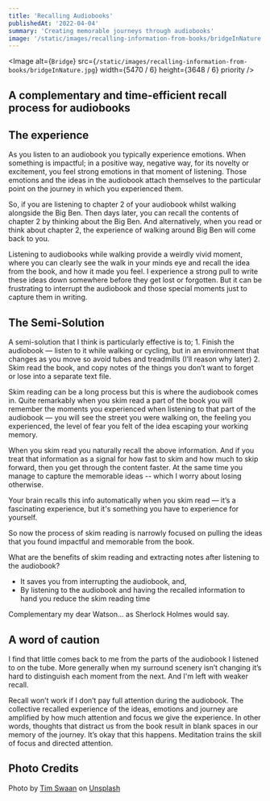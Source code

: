 ```yaml
---
title: 'Recalling Audiobooks'
publishedAt: '2022-04-04'
summary: 'Creating memorable journeys through audiobooks'
image: '/static/images/recalling-information-from-books/bridgeInNature.jpg'
---
```



<Image
  alt={`Bridge`}
  src={`/static/images/recalling-information-from-books/bridgeInNature.jpg`}
  width={5470 / 6}
  height={3648 / 6}
  priority
/>

## A complementary and time-efficient recall process for audiobooks

## The experience
As you listen to an audiobook you typically experience emotions. When something is impactful; in a positive way, negative way, for its novelty or excitement, you feel strong emotions in that moment of listening.  Those emotions and the ideas in the audiobook attach themselves to the particular point on the journey in which you experienced them.

So, if you are listening to chapter 2 of your audiobook whilst walking alongside the Big Ben. Then days later, you can recall the contents of chapter 2 by thinking about the Big Ben. And alternatively, when you read or think about chapter 2, the experience of walking around Big Ben will come back to you.

Listening to audiobooks while walking provide a weirdly vivid moment, where you can clearly see the walk in your minds eye and recall the idea from the book, and how it made you feel. I experience a strong pull to write these ideas down somewhere before they get lost or forgotten. But it can be frustrating to interrupt the audiobook and those special moments just to capture them in writing.

## The Semi-Solution
A semi-solution that I think is particularly effective is to;
	1. Finish the audiobook — listen to it while walking or cycling, but in an environment that changes as you move so avoid tubes and treadmills (I’ll reason why later)
	2. Skim read the book, and copy notes of the things you don’t want to forget or lose into a separate text file.

Skim reading can be a long process but this is where the audiobook comes in. Quite remarkably when you skim read a part of the book you will remember the moments you experienced when listening to that part of the audiobook — you will see the street you were walking on, the feeling you experienced, the level of fear you felt of the idea escaping your working memory.

When you skim read you naturally recall the above information. And if you treat that information as a signal for how fast to skim and how much to skip forward, then you get through the content faster. At the same time you manage to capture the memorable ideas -- which I worry about losing otherwise.

Your brain recalls this info automatically when you skim read — it’s a fascinating experience, but it's something you have to experience for yourself.

So now the process of skim reading is narrowly focused on pulling the ideas that you found impactful and memorable from the book.

What are the benefits of skim reading and extracting notes after listening to the audiobook?
* It saves you from interrupting the audiobook, and,
* By listening to the audiobook and having the recalled information to hand you reduce the skim reading time

Complementary my dear Watson... as Sherlock Holmes would say.

## A word of caution
I find that little comes back to me from the parts of the audiobook I listened to on the tube. More generally when my surround scenery isn’t changing it’s hard to distinguish each moment from the next. And I'm left with weaker recall.

Recall won’t work if I don’t pay full attention during the audiobook. The collective recalled experience of the ideas, emotions and journey are amplified by how much attention and focus we give the experience. In other words, thoughts that distract us from the book result in blank spaces in our memory of the journey. It’s okay that this happens. Meditation trains the skill of focus and directed attention.


## Photo Credits
Photo by [Tim Swaan](https://unsplash.com/@timswaanphotography?utm_source=unsplash&utm_medium=referral&utm_content=creditCopyText) on [Unsplash](https://unsplash.com/s/photos/nature?utm_source=unsplash&utm_medium=referral&utm_content=creditCopyText)